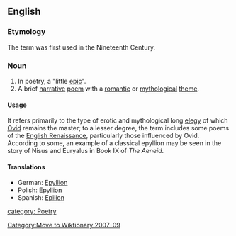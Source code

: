 [[Category:Move to Wiktionary 2007-09]]
==English==

===Etymology===
The term was first used in the Nineteenth Century.  

===Noun===
{{en-noun|epyllia}}

# In poetry, a "little [[epic]]".
# A brief [[narrative]] [[poem]] with a [[romantic]] or [[mythological]] [[theme]]. 

====Usage====
It refers primarily to the type of erotic and mythological long [[elegy]] of which [[Ovid]] remains the master; to a lesser degree, the term includes some poems of the [[English Renaissance]], particularly those influenced by Ovid.
According to some, an example of a classical epyllion may be seen in the story of Nisus and Euryalus in Book IX of ''The Aeneid''.

====Translations====
{{trans-top|little epic poem}}
*German: [[Epyllion#German|Epyllion]]
*Polish: [[Epyllion#Polish|Epyllion]]
*Spanish: [[Epilion#Spanish|Epilion]]
{{trans-bottom}}

[[category: Poetry]]